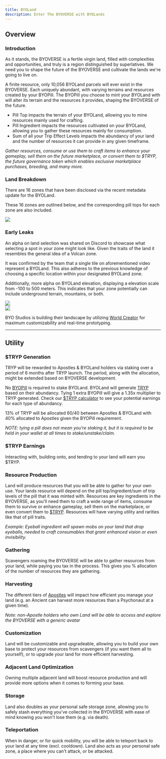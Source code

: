 ```yaml
---
title: BYOLand
description: Enter The BYOVERSE with BYOLands
---
```



<Player src="byoverse.mp4"/>

## Overview

### Introduction

As it stands, the BYOVERSE is a fertile virgin land, filled with complexities and opportunities, and truly is a region distinguished by superlatives. We need you to shape the future of the BYOVERSE and cultivate the lands we're going to live on.

A finite resource, only 10,056 BYOLand parcels will ever exist in the BYOVERSE. Each uniquely abundant, with varying terrains and resources created by your BYOPill. The BYOPill you choose to mint your BYOLand with will alter its terrain and the resources it provides, shaping the BYOVERSE of the future.

- Pill Top impacts the terrain of your BYOLand, allowing you to mine resources mainly used for crafting.
- Pill Ingredient impacts the resources cultivated on your BYOLand, allowing you to gather these resources mainly for consumption.
- Sum of all your Trip Effect Levels impacts the abundancy of your land and the number of resources it can provide in any given timeframe.

*Gather resources, consume or use them to craft items to enhance your gameplay, sell them on the future marketplace, or convert them to $TRYP, the future governance token which enables exclusive marketplace purchases, breeding, and many more.*

### Land Breakdown
There are 16 zones that have been disclosed via the recent metadata update for the BYOLand.

These 16 zones are outlined below, and the corresponding pill tops for each zone are also included.

<Image src="/docs/byoland-zone-breakdown.jpg" description="BYOLand Zone Breakdown by Pill Top" credit="f0xboss" />

### Early Leaks
An alpha on land selection was shared on Discord to showcase what selecting a spot in your zone might look like. Given the traits of the land it resembles the general idea of a Volcan zone.

<Player src="byoland-selection.mp4"/>

It was confirmed by the team that a single tile on aforementioned video represent a BYOLand. This also adheres to the previous knowledge of choosing a specific location within your designated BYOLand zone.

Additionally, more alpha on BYOLand elevation, displaying a elevation scale from -100 to 500 meters. This indicates that your zone potentially can include underground terrain, mountains, or both. 

<div className="flex gap-x-4 my-12">
  <div className="flex-1">
    <Image src="/docs/byoland-elevation.png" description="Illustrate elevation of BYOLands" />
  </div>
  <div className="flex-1">
    <Image src="/docs/byoland-volcan-example.png" description="BYOLand detailed overview" />
  </div>
</div>

BYO Studios is building their landscape by utilizing [World Creator](https://www.world-creator.com/) for maximum customizability and real-time prototyping.

---

## Utility

### $TRYP Generation
TRYP will be rewarded to Apostles & BYOLand holders via staking over a period of 6 months after TRYP launch. The period, along with the allocation, might be extended based on BYOVERSE development.

No [BYOPill](/docs/byopills) is required to stake BYOLand. BYOLand will generate [TRYP](/docs/tryp) based on their abundancy. Tying 1 extra BYOPill will give a 1.35x multiplier to TRYP generated. Check our [$TRYP calculator](/docs/tryp-calculator#byo-land) to see your potential earnings for each type of abundancy.

13% of TRYP will be allocated 60/40 between Apostles & BYOLand with 40% allocated to Apostles given the BYOPill requirement. 

*NOTE: tying a pill does not mean you're staking it, but it is required to be held in your wallet at all times to stake/unstake/claim.*

### $TRYP Earnings
Interacting with, building onto, and tending to your land will earn you $TRYP.

### Resource Production
Land will produce resources that you will be able to gather for your own use. Your lands resource will depend on the pill top/ingredient/sum of trip levels of the pill that it was minted with. Resources are key ingredients in the BYOVERSE, as you'll need them to craft a wide range of items, consume them to survive or enhance gameplay, sell them on the marketplace, or even convert them to [$TRYP](/docs/tryp/). Resources will have varying utility and rarities like that of pill traits.

*Example: Eyeball ingredient will spawn mobs on your land that drop eyeballs, needed to craft consumables that grant enhanced vision or even invisibility.*

### Gathering
Scavengers roaming the BYOVERSE will be able to gather resources from your land, while paying you tax in the process. This gives you % allocation of the number of resources they are gathering.

### Harvesting
The different tiers of [Apostles](/docs/apostles/) will impact how efficient you manage your land (e.g. an Ancient can harvest more resources than a Psychonaut at a given time). 

*Note: non-Apostle holders who own Land will be able to access and explore the BYOVERSE with a generic avatar*

### Customization
Land will be customizable and upgradeable, allowing you to build your own base to protect your resources from scavengers (if you want them all to yourself), or to upgrade your land for more efficient harvesting.

### Adjacent Land Optimization
Owning multiple adjacent land will boost resource production and will provide more options when it comes to forming your base.

### Storage
Land also doubles as your personal safe storage zone, allowing you to safely stash everything you've collected in the BYOVERSE with ease of mind knowing you won't lose them (e.g. via death).

### Teleportation
When in danger, or for quick mobility, you will be able to teleport back to your land at any time (excl. cooldown). Land also acts as your personal safe zone, a place where you can't attack, or be attacked.